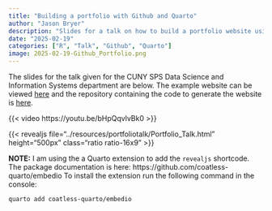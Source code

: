 ```yaml
---
title: "Building a portfolio with Github and Quarto"
author: "Jason Bryer"
description: "Slides for a talk on how to build a portfolio website using Github"
date: "2025-02-19"
categories: ["R", "Talk", "Github", "Quarto"]
image: 2025-02-19-Github_Portfolio.png
---
```


The slides for the talk given for the CUNY SPS Data Science and Information Systems department are below. The example website can be viewed [here](https://jbryer.github.io/portfoliotalk) and the repository containing the code to generate the website is [here](https://github.com/jbryer/portfoliotalk).

{{< video https://youtu.be/bHpQqvlvBk0 >}}

{{< revealjs file="../resources/portfoliotalk/Portfolio_Talk.html" height="500px" class="ratio ratio-16x9" >}}

**NOTE:** I am using the a Quarto extension to add the `revealjs` shortcode. The package documentation is here: https://github.com/coatless-quarto/embedio To install the extension run the following command in the console: 

```
quarto add coatless-quarto/embedio
```

